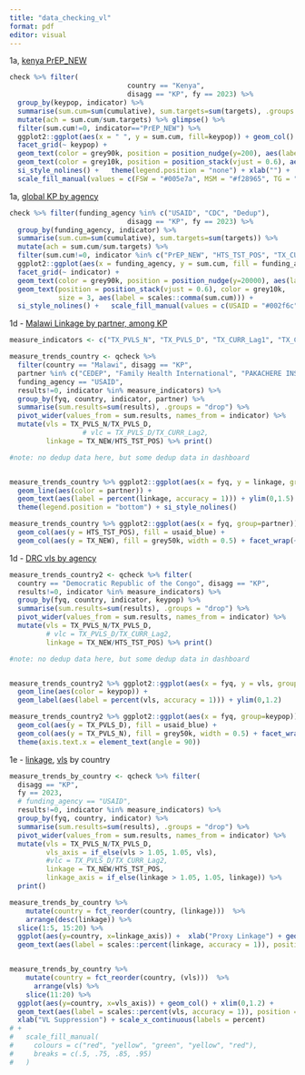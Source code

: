 ```yaml
---
title: "data_checking_vl"
format: pdf
editor: visual
---
```


1a, [kenya PrEP_NEW](https://tableau.usaid.gov/views/KeyPopulationsDashboard/1_aIndicatorComparisons/08d84df1-a71e-4280-a47a-a2ed381c1a4e/72b1a2f7-70a6-4c68-bbb1-128feea308ef?:display_count=n&:showVizHome=n&:origin=viz_share_link)

```r
check %>% filter(
                             country == "Kenya", 
                             disagg == "KP", fy == 2023) %>%
  group_by(keypop, indicator) %>%
  summarise(sum.cum=sum(cumulative), sum.targets=sum(targets), .groups = "drop") %>%
  mutate(ach = sum.cum/sum.targets) %>% glimpse() %>%
  filter(sum.cum!=0, indicator=="PrEP_NEW") %>%
  ggplot2::ggplot(aes(x = " ", y = sum.cum, fill=keypop)) + geom_col() + 
  facet_grid(~ keypop) + 
  geom_text(color = grey90k, position = position_nudge(y=200), aes(label = percent(ach, accuracy = 1))) +
  geom_text(color = grey10k, position = position_stack(vjust = 0.6), aes(label = sum.cum)) + 
  si_style_nolines() +   theme(legend.position = "none") + xlab("") +
  scale_fill_manual(values = c(FSW = "#005e7a", MSM = "#f28965", TG = "#990d2e", Prisoners = "#fbcc50", PWID = "#7ecfc0"))

```

1a, [global KP by agency](https://tableau.usaid.gov/views/KeyPopulationsDashboard/1_aIndicatorComparisons/c941c5c6-5e0b-4b66-90f6-24f341b2352a/78a691ce-33cd-4299-a406-b3af07a8e5b3?:display_count=n&:showVizHome=n&:origin=viz_share_link)

```r
check %>% filter(funding_agency %in% c("USAID", "CDC", "Dedup"),
                             disagg == "KP", fy == 2023) %>%
  group_by(funding_agency, indicator) %>%
  summarise(sum.cum=sum(cumulative), sum.targets=sum(targets)) %>%
  mutate(ach = sum.cum/sum.targets) %>% 
  filter(sum.cum!=0, indicator %in% c("PrEP_NEW", "HTS_TST_POS", "TX_CURR")) %>%
  ggplot2::ggplot(aes(x = funding_agency, y = sum.cum, fill = funding_agency)) + geom_col() +
  facet_grid(~ indicator) + 
  geom_text(color = grey90k, position = position_nudge(y=20000), aes(label = percent(ach, accuracy = 1))) +
  geom_text(position = position_stack(vjust = 0.6), color = grey10k, 
            size = 3, aes(label = scales::comma(sum.cum))) +
  si_style_nolines() +   scale_fill_manual(values = c(USAID = "#002f6c", CDC = "#a7c6ed", 'State Dept.' = "#651d32", Dedup = "#6ca18f", DOD = "#ba0c2f")) + theme(legend.position = "bottom", axis.title.x = element_blank())
```

1d - [Malawi Linkage by partner, among KP](https://tableau.usaid.gov/views/KeyPopulationsDashboard/1_dMeasureTrends/bb95f33c-cc70-4c3e-a524-0fc042b8d499/0ba5db7f-17a8-4988-a7be-14ee07cd61be?:showAppBanner=false&:origin=viz_share_link&:display_count=n&:showVizHome=n)

```r
measure_indicators <- c("TX_PVLS_N", "TX_PVLS_D", "TX_CURR_Lag1", "TX_CURR_Lag2", "HTS_TST_POS", "TX_NEW", "HTS_TST_NEG", "PrEP_NEW")

measure_trends_country <- qcheck %>% 
  filter(country == "Malawi", disagg == "KP", 
  partner %in% c("CEDEP", "Family Health International", "PAKACHERE INSTITUTE OF HEALTH AND DEVELOPMENT COMMUNICATION"),
  funding_agency == "USAID",
  results!=0, indicator %in% measure_indicators) %>%
  group_by(fyq, country, indicator, partner) %>%
  summarise(sum.results=sum(results), .groups = "drop") %>%
  pivot_wider(values_from = sum.results, names_from = indicator) %>%
  mutate(vls = TX_PVLS_N/TX_PVLS_D,
                  # vlc = TX_PVLS_D/TX_CURR_Lag2,
         linkage = TX_NEW/HTS_TST_POS) %>% print()

#note: no dedup data here, but some dedup data in dashboard


measure_trends_country %>% ggplot2::ggplot(aes(x = fyq, y = linkage, group=partner)) +
  geom_line(aes(color = partner)) +
  geom_text(aes(label = percent(linkage, accuracy = 1))) + ylim(0,1.5) +
  theme(legend.position = "bottom") + si_style_nolines()

measure_trends_country %>% ggplot2::ggplot(aes(x = fyq, group=partner)) +
  geom_col(aes(y = HTS_TST_POS), fill = usaid_blue) +
  geom_col(aes(y = TX_NEW), fill = grey50k, width = 0.5) + facet_wrap(~partner) + si_style_nolines()
```

1d - [DRC vls by agency](https://tableau.usaid.gov/views/KeyPopulationsDashboard/1_dMeasureTrends/0f0c08b9-6a26-4583-9d13-611575f3cee0/605ddc13-b4b8-4b0e-b6ea-fd33dd933de0?:display_count=n&:showVizHome=n&:origin=viz_share_link)

```r


measure_trends_country2 <- qcheck %>% filter(
  country == "Democratic Republic of the Congo", disagg == "KP", 
  results!=0, indicator %in% measure_indicators) %>%
  group_by(fyq, country, indicator, keypop) %>%
  summarise(sum.results=sum(results), .groups = "drop") %>%
  pivot_wider(values_from = sum.results, names_from = indicator) %>% 
  mutate(vls = TX_PVLS_N/TX_PVLS_D,
         # vlc = TX_PVLS_D/TX_CURR_Lag2,
         linkage = TX_NEW/HTS_TST_POS) %>% print()

#note: no dedup data here, but some dedup data in dashboard


measure_trends_country2 %>% ggplot2::ggplot(aes(x = fyq, y = vls, group=keypop)) +
  geom_line(aes(color = keypop)) +
  geom_label(aes(label = percent(vls, accuracy = 1))) + ylim(0,1.2)

measure_trends_country2 %>% ggplot2::ggplot(aes(x = fyq, group=keypop)) +
  geom_col(aes(y = TX_PVLS_D), fill = usaid_blue) +
  geom_col(aes(y = TX_PVLS_N), fill = grey50k, width = 0.5) + facet_wrap(~keypop, nrow = 1) +
  theme(axis.text.x = element_text(angle = 90))
```

1e - [linkage](https://tableau.usaid.gov/views/KeyPopulationsDashboard/1_eMeasureComparisons/9385cc7d-5000-4486-993c-5a08ba2bc2c1/109e519a-e490-4a1d-94d8-6cb56b622c28?:display_count=n&:showVizHome=n&:origin=viz_share_link), [vls](https://tableau.usaid.gov/views/KeyPopulationsDashboard/1_eMeasureComparisons/ec71dd0f-a6d2-4af6-b02b-69806b5f9b46/db2c85c0-a4e7-4bb5-a1df-6b3546d5d236?:display_count=n&:showVizHome=n&:origin=viz_share_link) by country

```r


measure_trends_by_country <- qcheck %>% filter(
  disagg == "KP", 
  fy == 2023,
  # funding_agency == "USAID",
  results!=0, indicator %in% measure_indicators) %>%
  group_by(fyq, country, indicator) %>%
  summarise(sum.results=sum(results), .groups = "drop") %>%
  pivot_wider(values_from = sum.results, names_from = indicator) %>%
  mutate(vls = TX_PVLS_N/TX_PVLS_D,
         vls_axis = if_else(vls > 1.05, 1.05, vls),
         #vlc = TX_PVLS_D/TX_CURR_Lag2,
         linkage = TX_NEW/HTS_TST_POS,
         linkage_axis = if_else(linkage > 1.05, 1.05, linkage)) %>% 
  print()

measure_trends_by_country %>% 
    mutate(country = fct_reorder(country, (linkage)))  %>%
    arrange(desc(linkage)) %>%
  slice(1:5, 15:20) %>%
  ggplot(aes(y=country, x=linkage_axis)) +  xlab("Proxy Linkage") + geom_col() + xlim(0,1.2) + 
  geom_text(aes(label = scales::percent(linkage, accuracy = 1)), position = position_nudge(x=0.06)) + si_style_xyline()  + scale_x_continuous(labels = percent)


measure_trends_by_country %>% 
    mutate(country = fct_reorder(country, (vls)))  %>%
      arrange(vls) %>%
    slice(11:20) %>%
  ggplot(aes(y=country, x=vls_axis)) + geom_col() + xlim(0,1.2) + 
  geom_text(aes(label = scales::percent(vls, accuracy = 1)), position = position_nudge(x=0.06)) + si_style_xyline() +
  xlab("VL Suppression") + scale_x_continuous(labels = percent) 
# + 
#   scale_fill_manual(
#     colours = c("red", "yellow", "green", "yellow", "red"),
#     breaks = c(.5, .75, .85, .95)
#   )

```
